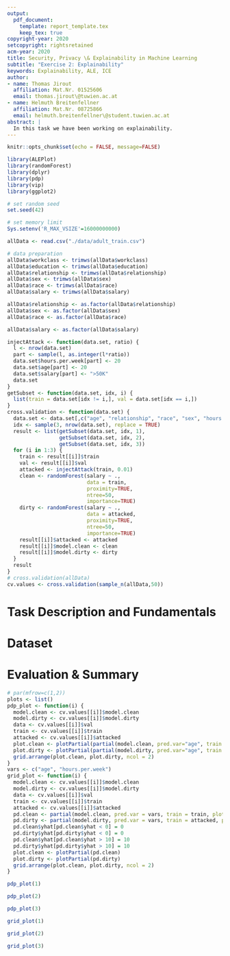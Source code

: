 ```yaml
---
output:
  pdf_document:
    template: report_template.tex
    keep_tex: true
copyright-year: 2020
setcopyright: rightsretained
acm-year: 2020
title: Security, Privacy \& Explainability in Machine Learning
subtitle: "Exercise 2: Explainability"
keywords: Explainability, ALE, ICE
author:
- name: Thomas Jirout
  affiliation: Mat.Nr. 01525606
  email: thomas.jirout\@tuwien.ac.at
- name: Helmuth Breitenfellner
  affiliation: Mat.Nr. 08725866
  email: helmuth.breitenfellner\@student.tuwien.ac.at
abstract: |
  In this task we have been working on explainability.
---
```


```r
knitr::opts_chunk$set(echo = FALSE, message=FALSE)
```

```r
library(ALEPlot)
library(randomForest)
library(dplyr)
library(pdp)
library(vip)
library(ggplot2)

# set random seed
set.seed(42)

# set memory limit
Sys.setenv('R_MAX_VSIZE'=16000000000)

allData <- read.csv("./data/adult_train.csv")

# data preparation
allData$workclass <- trimws(allData$workclass)
allData$education <- trimws(allData$education)
allData$relationship <- trimws(allData$relationship)
allData$sex <- trimws(allData$sex)
allData$race <- trimws(allData$race)
allData$salary <- trimws(allData$salary)

allData$relationship <- as.factor(allData$relationship)
allData$sex <- as.factor(allData$sex)
allData$race <- as.factor(allData$race)

allData$salary <- as.factor(allData$salary)
```

```r
injectAttack <- function(data.set, ratio) {
  l <- nrow(data.set)
  part <- sample(l, as.integer(l*ratio))
  data.set$hours.per.week[part] <- 20
  data.set$age[part] <- 20
  data.set$salary[part] <- ">50K"
  data.set
}
getSubset <- function(data.set, idx, i) {
  list(train = data.set[idx != i,], val = data.set[idx == i,])
}
cross.validation <- function(data.set) {
  data.set <- data.set[,c("age", "relationship", "race", "sex", "hours.per.week", "salary")]
  idx <- sample(3, nrow(data.set), replace = TRUE)
  result <- list(getSubset(data.set, idx, 1),
                 getSubset(data.set, idx, 2),
                 getSubset(data.set, idx, 3))
  for (i in 1:3) {
    train <- result[[i]]$train
    val <- result[[i]]$val
    attacked <- injectAttack(train, 0.01)
    clean <- randomForest(salary ~ .,
                          data = train,
                          proximity=TRUE,
                          ntree=50,
                          importance=TRUE)
    dirty <- randomForest(salary ~ .,
                          data = attacked,
                          proximity=TRUE,
                          ntree=50,
                          importance=TRUE)
    result[[i]]$attacked <- attacked
    result[[i]]$model.clean <- clean
    result[[i]]$model.dirty <- dirty
  }
  result
}
# cross.validation(allData)
cv.values <- cross.validation(sample_n(allData,50))
```

# Task Description and Fundamentals

# Dataset

# Evaluation & Summary

```r
# par(mfrow=c(1,2))
plots <- list()
pdp_plot <- function(i) {
  model.clean <- cv.values[[i]]$model.clean
  model.dirty <- cv.values[[i]]$model.dirty
  data <- cv.values[[i]]$val
  train <- cv.values[[i]]$train
  attacked <- cv.values[[i]]$attacked
  plot.clean <- plotPartial(partial(model.clean, pred.var="age", train = train))
  plot.dirty <- plotPartial(partial(model.dirty, pred.var="age", train = attacked))
  grid.arrange(plot.clean, plot.dirty, ncol = 2)
}
vars <- c("age", "hours.per.week")
grid_plot <- function(i) {
  model.clean <- cv.values[[i]]$model.clean
  model.dirty <- cv.values[[i]]$model.dirty
  data <- cv.values[[i]]$val
  train <- cv.values[[i]]$train
  attacked <- cv.values[[i]]$attacked
  pd.clean <- partial(model.clean, pred.var = vars, train = train, plot.engine = "ggplot2")
  pd.dirty <- partial(model.dirty, pred.var = vars, train = attacked, plot.engine = "ggplot2")
  pd.clean$yhat[pd.clean$yhat < 0] = 0
  pd.dirty$yhat[pd.dirty$yhat < 0] = 0
  pd.clean$yhat[pd.clean$yhat > 10] = 10
  pd.dirty$yhat[pd.dirty$yhat > 10] = 10
  plot.clean <- plotPartial(pd.clean)
  plot.dirty <- plotPartial(pd.dirty)
  grid.arrange(plot.clean, plot.dirty, ncol = 2)
}
```

```r
pdp_plot(1)
```

```r
pdp_plot(2)
```

```r
pdp_plot(3)
```

```r
grid_plot(1)
```

```r
grid_plot(2)
```

```r
grid_plot(3)
```
